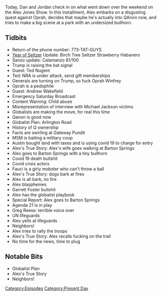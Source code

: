 {{DEFAULTSORT:
    #_EPISODE_0467:August 7-9, 2020
}}{{Episode
    | title             = August 7-9, 2020
    | caption           = Listen to this episode on [https://knowledgefight.libsyn.com/467-august-7-9-2020 Libsyn] [https://open.spotify.com/episode/3s6gO1eheztAfRa4JjJ0aZ Spotify], Read the [[Transcript/467: August 7-9, 2020|Unofficial Transcript]]
    | episodeNumber     = 467
    | length            = 01:24:44
    | airDate           = August 10, 2020
    | coverageStartDate = August 7, 2020
    | coverageEndDate   = August 9, 2020
    | episodeType       = [[:Category:Present Day|Present Day]]
    | appearance        = [[Ted Nugent]], [[Oprah Winfrey]], [[Andrew Wakefield]], [[Anthony Fauci]], [[Garrett Foster]], [[Greg Reese]]
    | beverage          = Birch Tree Seltzer Strawberry Habanero; Sanzo Calamanzo
    | previousEpisode   = [[466: August 5-6, 2020]]
    | nextEpisode       = [[468: August 11, 2020]]
}}

{{Stub}}

Today, Dan and Jordan check in on what went down over the weekend on the Alex Jones Show. In this installment, Alex embarks on a disgusting quest against Oprah, decides that maybe he's actually into QAnon now, and tries to make a big scene at a park with an undersized bullhorn.

==Tidbits==

*Return of the phone number: 773-TAT-GUYS
*[[The Year of the Seltzer|Year of Seltzer]] Update: Birch Tree Seltzer Strawberry Habanero
*Sanzo update: Calamanzo 81/100
*Trump is raising the bat signal
*Guest: Ted Nugent
*Ted: NRA is under attack, send gift memberships
*Generals are turning on Trump, so fuck Oprah Winfrey
*Oprah is a pedophile
*Guest: Andrew Wakefield
*Emergency Saturday Broadcast
*Content Warning: Child abuse
*Misrepresentation of interview with Michael Jackson victims
*Globalists are making the move, for real this time
*Qanon is good now
*Globalist Plan: Arlington Road
*History of Q ownership
*Facts are swirling at Gateway Pundit
*MSM is baiting a military coup
*Austin bought land with taxes and is using covid 19 to charge for entry
*Alex's True Story: Alex's wife goes walking at Barton Springs
*Alex goes to Barton Springs with a tiny bullhorn
*Covid 19 death bullshit
*Covid crisis actors
*Fauci is a girly mobster who can't throw a ball
*Alex's True Story: dogs bark at fires
*Alex is all bark, no fire
*Alex blasphemes
*Garrett Foster bullshit
*Alex has the globalist playbook
*Special Report: Alex goes to Barton Springs
*Agenda 21 is in play
*Greg Reese: terrible voice over
*UN lifeguards
*Alex yells at lifeguards
*Neighbors!
*Alex tries to rally the troops
*Alex's True Story: Alex recalls fucking on the trail
*No time for the news, time to plug

==Notable Bits==

*Globalist Plan
*Alex's True Story
*Neighbors!

[[Category:Episodes]]
[[Category:Present Day]]
